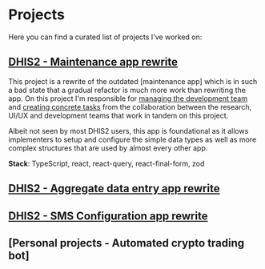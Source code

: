 # Projects

Here you can find a curated list of projects I've worked on:

## [DHIS2 - Maintenance app rewrite](https://github.com/dhis2/maintenance-app-beta/pulls?q=is%3Apr+is%3Aclosed+author%3AMohammer5)

This project is a rewrite of the outdated [maintenance app] which is in such a
bad state that a gradual refactor is much more work than rewriting the app. On
this project I'm responsible for <u>managing the development team</u> and
<u>creating concrete tasks</u> from the collaboration between the research,
UI/UX and development teams that work in tandem on this project.

Albeit not seen by most DHIS2 users, this app is foundational as it allows
implementers to setup and configure the simple data types as well as more
complex structures that are used by almost every other app.

**Stack**: TypeScript, react, react-query, react-final-form, zod

## [DHIS2 - Aggregate data entry app rewrite](https://github.com/dhis2/aggregate-data-entry-app/pulls?q=is%3Apr+is%3Aclosed+author%3AMohammer5)



## [DHIS2 - SMS Configuration app rewrite](https://github.com/dhis2/sms-configuration-app/pulls?q=is%3Apr+is%3Aclosed+author%3AMohammer5)



## [Personal projects - Automated crypto trading bot]


